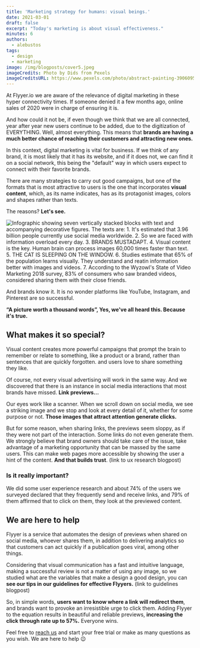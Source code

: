 ```yaml
---
title: 'Marketing strategy for humans: visual beings.'
date: 2021-03-01
draft: false
excerpt: "Today's marketing is about visual effectiveness."
minutes: 6
authors:
  - alebustos
tags:
  - design
  - marketing
image: /img/blogposts/cover5.jpeg
imageCredits: Photo by Dids from Pexels
imageCreditsURL: https://www.pexels.com/photo/abstract-painting-3906095/
---
```


At Flyyer.io we are aware of the relevance of digital marketing in these hyper connectivity times. If someone denied it a few months ago, online sales of 2020 were in charge of ensuring it is.

And how could it not be, if even though we think that we are all connected, year after year new users continue to be added, due to the digitization of EVERYTHING. Well, almost everything. This means that **brands are having a much better chance of reaching their customers and attracting new ones.**

In this context, digital marketing is vital for business. If we think of any brand, it is most likely that it has its website, and if it does not, we can find it on a social network, this being the "default" way in which users expect to connect with their favorite brands.

There are many strategies to carry out good campaigns, but one of the formats that is most attractive to users is the one that incorporates **visual content**, which, as its name indicates, has as its protagonist images, colors and shapes rather than texts.

The reasons? **Let's see.**

![Infographic showing seven vertically stacked blocks with text and accompanying decorative figures. The texts are: 1. It's estimated that 3.96 billion people currently use social media worldwide. 2. So we are faced with information overload every day. 3. BRANDS MUSTADAPT. 4. Visual content is the key. Human brain can process images 60,000 times faster than text. 5. THE CAT IS SLEEPING ON THE WINDOW. 6. Studies estimate that 65% of the population learns visually. They understand and reatin information better with images and videos. 7. According to the Wyzowl's State of Video Marketing 2018 survey, 83% of consumers who saw branded videos, considered sharing them with their close friends.](/img/blogposts/infografia-mkt.jpg)

And brands know it. It is no wonder platforms like YouTube, Instagram, and Pinterest are so successful.

**“A picture worth a thousand words”, Yes, we've all heard this. Because it's true.**

## What makes it so special?

Visual content creates more powerful campaigns that prompt the brain to remember or relate to something, like a product or a brand, rather than sentences that are quickly forgotten. and users love to share something they like.

Of course, not every visual advertising will work in the same way. And we discovered that there is an instance in social media interactions that most brands have missed. **Link previews...**

Our eyes work like a scanner. When we scroll down on social media, we see a striking image and we stop and look at every detail of it, whether for some purpose or not. **Those images that attract attention generate clicks.**

But for some reason, when sharing links, the previews seem sloppy, as if they were not part of the interaction. Some links do not even generate them. We strongly believe that brand owners should take care of the issue, take advantage of a marketing opportunity that can be massed by the same users. This can make web pages more accessible by showing the user a hint of the content. **And that builds trust**. (link to ux research blogpost)

### Is it really important?

We did some user experience research and about 74% of the users we surveyed declared that they frequently send and receive links, and 79% of them affirmed that to click on them, they look at the previewed content.


## We are here to help

Flyyer is a service that automates the design of previews when shared on social media, whoever shares them, in addition to delivering analytics so that customers can act quickly if a publication goes viral, among other things.

Considering that visual communication has a fast and intuitive language, making a successful review is not a matter of using any image, so we studied what are the variables that make a design a good design, you can **see our tips in our guidelines for effective Flyyers.** (link to guidelines blogpost)

So, in simple words, **users want to know where a link will redirect them**, and brands want to provoke an irresistible urge to click them. Adding Flyyer to the equation results in beautiful and reliable previews, **increasing the click through rate up to 57%.** Everyone wins.

Feel free to [reach us](mailto:hello@flyyer.io) and start your free trial or make as many questions as you wish. We are here to help 😉
